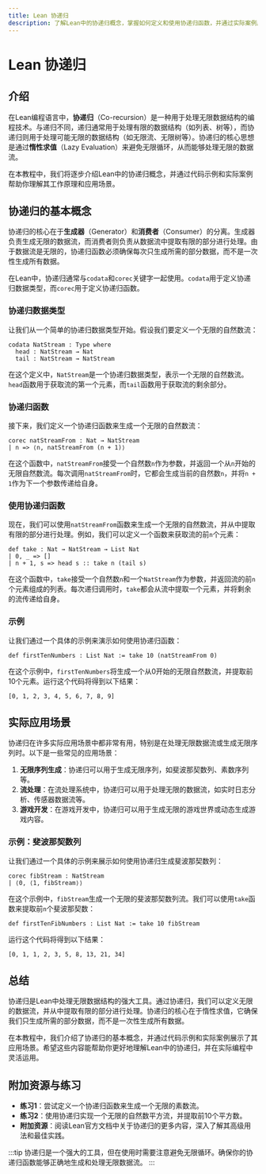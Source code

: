 ```yaml
---
title: Lean 协递归
description: 了解Lean中的协递归概念，掌握如何定义和使用协递归函数，并通过实际案例展示其应用场景。
---
```


# Lean 协递归

## 介绍

在Lean编程语言中，**协递归**（Co-recursion）是一种用于处理无限数据结构的编程技术。与递归不同，递归通常用于处理有限的数据结构（如列表、树等），而协递归则用于处理可能无限的数据结构（如无限流、无限树等）。协递归的核心思想是通过**惰性求值**（Lazy Evaluation）来避免无限循环，从而能够处理无限的数据流。

在本教程中，我们将逐步介绍Lean中的协递归概念，并通过代码示例和实际案例帮助你理解其工作原理和应用场景。

## 协递归的基本概念

协递归的核心在于**生成器**（Generator）和**消费者**（Consumer）的分离。生成器负责生成无限的数据流，而消费者则负责从数据流中提取有限的部分进行处理。由于数据流是无限的，协递归函数必须确保每次只生成所需的部分数据，而不是一次性生成所有数据。

在Lean中，协递归通常与`codata`和`corec`关键字一起使用。`codata`用于定义协递归数据类型，而`corec`用于定义协递归函数。

### 协递归数据类型

让我们从一个简单的协递归数据类型开始。假设我们要定义一个无限的自然数流：

```lean
codata NatStream : Type where
  head : NatStream → Nat
  tail : NatStream → NatStream
```

在这个定义中，`NatStream`是一个协递归数据类型，表示一个无限的自然数流。`head`函数用于获取流的第一个元素，而`tail`函数用于获取流的剩余部分。

### 协递归函数

接下来，我们定义一个协递归函数来生成一个无限的自然数流：

```lean
corec natStreamFrom : Nat → NatStream
| n => ⟨n, natStreamFrom (n + 1)⟩
```

在这个函数中，`natStreamFrom`接受一个自然数`n`作为参数，并返回一个从`n`开始的无限自然数流。每次调用`natStreamFrom`时，它都会生成当前的自然数`n`，并将`n + 1`作为下一个参数传递给自身。

### 使用协递归函数

现在，我们可以使用`natStreamFrom`函数来生成一个无限的自然数流，并从中提取有限的部分进行处理。例如，我们可以定义一个函数来获取流的前`n`个元素：

```lean
def take : Nat → NatStream → List Nat
| 0, _ => []
| n + 1, s => head s :: take n (tail s)
```

在这个函数中，`take`接受一个自然数`n`和一个`NatStream`作为参数，并返回流的前`n`个元素组成的列表。每次递归调用时，`take`都会从流中提取一个元素，并将剩余的流传递给自身。

### 示例

让我们通过一个具体的示例来演示如何使用协递归函数：

```lean
def firstTenNumbers : List Nat := take 10 (natStreamFrom 0)
```

在这个示例中，`firstTenNumbers`将生成一个从0开始的无限自然数流，并提取前10个元素。运行这个代码将得到以下结果：

```lean
[0, 1, 2, 3, 4, 5, 6, 7, 8, 9]
```

## 实际应用场景

协递归在许多实际应用场景中都非常有用，特别是在处理无限数据流或生成无限序列时。以下是一些常见的应用场景：

1. **无限序列生成**：协递归可以用于生成无限序列，如斐波那契数列、素数序列等。
2. **流处理**：在流处理系统中，协递归可以用于处理无限的数据流，如实时日志分析、传感器数据流等。
3. **游戏开发**：在游戏开发中，协递归可以用于生成无限的游戏世界或动态生成游戏内容。

### 示例：斐波那契数列

让我们通过一个具体的示例来展示如何使用协递归生成斐波那契数列：

```lean
corec fibStream : NatStream
| ⟨0, ⟨1, fibStream⟩⟩
```

在这个示例中，`fibStream`生成一个无限的斐波那契数列流。我们可以使用`take`函数来提取前`n`个斐波那契数：

```lean
def firstTenFibNumbers : List Nat := take 10 fibStream
```

运行这个代码将得到以下结果：

```lean
[0, 1, 1, 2, 3, 5, 8, 13, 21, 34]
```

## 总结

协递归是Lean中处理无限数据结构的强大工具。通过协递归，我们可以定义无限的数据流，并从中提取有限的部分进行处理。协递归的核心在于惰性求值，它确保我们只生成所需的部分数据，而不是一次性生成所有数据。

在本教程中，我们介绍了协递归的基本概念，并通过代码示例和实际案例展示了其应用场景。希望这些内容能帮助你更好地理解Lean中的协递归，并在实际编程中灵活运用。

## 附加资源与练习

- **练习1**：尝试定义一个协递归函数来生成一个无限的素数流。
- **练习2**：使用协递归实现一个无限的自然数平方流，并提取前10个平方数。
- **附加资源**：阅读Lean官方文档中关于协递归的更多内容，深入了解其高级用法和最佳实践。

:::tip
协递归是一个强大的工具，但在使用时需要注意避免无限循环。确保你的协递归函数能够正确地生成和处理无限数据流。
:::